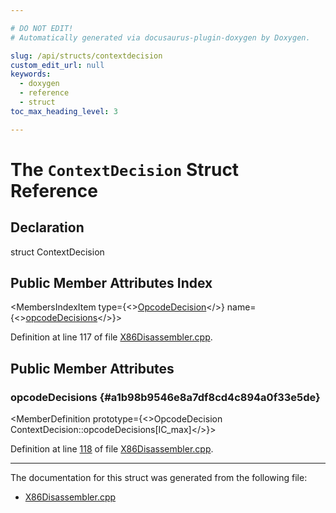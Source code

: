 ```yaml
---

# DO NOT EDIT!
# Automatically generated via docusaurus-plugin-doxygen by Doxygen.

slug: /api/structs/contextdecision
custom_edit_url: null
keywords:
  - doxygen
  - reference
  - struct
toc_max_heading_level: 3

---
```





# The `ContextDecision` Struct Reference

<DoxygenPage pluginConfig={pluginConfig}>



## Declaration

<CodeBlock>struct ContextDecision</CodeBlock>

## Public Member Attributes Index

<MembersIndex>

<MembersIndexItem
  type={<><a href="/docs/api/structs/opcodedecision">OpcodeDecision</a></>}
  name={<><a href="#a1b98b9546e8a7df8cd4c894a0f33e5de">opcodeDecisions</a></>}>
</MembersIndexItem>

</MembersIndex>


Definition at line 117 of file <a href="/docs/api/files/lib/lib/target/lib/target/x86/lib/target/x86/disassembler/x86disassembler-cpp">X86Disassembler.cpp</a>.

<SectionDefinition>

## Public Member Attributes

### opcodeDecisions {#a1b98b9546e8a7df8cd4c894a0f33e5de}

<MemberDefinition
  prototype={<>OpcodeDecision ContextDecision::opcodeDecisions&#91;IC&#95;max&#93;</>}>

Definition at line <a href="/docs/api/files/lib/lib/target/lib/target/x86/lib/target/x86/disassembler/x86disassembler-cpp/#l00118">118</a> of file <a href="/docs/api/files/lib/lib/target/lib/target/x86/lib/target/x86/disassembler/x86disassembler-cpp">X86Disassembler.cpp</a>.
</MemberDefinition>

</SectionDefinition>

<hr/>

The documentation for this struct was generated from the following file:

<ul>
<li><a href="/docs/api/files/lib/lib/target/lib/target/x86/lib/target/x86/disassembler/x86disassembler-cpp">X86Disassembler.cpp</a></li>
</ul>

</DoxygenPage>
